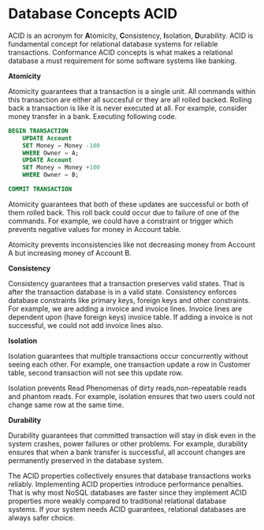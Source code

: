 # Database Concepts ACID

ACID is an acronym for **A**tomicity, **C**onsistency, **I**solation, **D**urability.
ACID is fundamental concept for relational database systems for reliable transactions.
Conformance ACID concepts is what makes a relational database a must requirement for some software systems like banking.


**Atomicity**

Atomicity guarantees that a transaction is a single unit.
All commands within this transaction are either all succesful or they are all rolled backed.
Rolling back a transaction is like it is never executed at all.
For example, consider money transfer in a bank.
Executing following code.

```sql
BEGIN TRANSACTION    
	UPDATE Account
	SET Money = Money -100
	WHERE Owner = A;
	UPDATE Account
	SET Money = Money +100
	WHERE Owner = B;

COMMIT TRANSACTION    

```

Atomicity guarantees that both of these updates are successful or both of them rolled back.
This roll back could occur due to failure of one of the commands.
For example, we could have a constraint or trigger which prevents negative values for money in Account table.

Atomicity prevents inconsistencies like not decreasing money from Account A but increasing money of Account B.


**Consistency**

Consistency guarantees that a transaction preserves valid states.
That is after the transaction database is in a valid state.
Consistency enforces database constraints like primary keys, foreign keys and other constraints.
For example, we are adding a invoice and invoice lines.
Invoice lines are dependent upon (have foreign keys) invoice table.
If adding a invoice is not successful, we could not add invoice lines also.



**Isolation**

Isolation guarantees that multiple transactions occur concurrently without seeing each other.
For example, one transaction update a row in Customer table, second transaction will not see this update row.

Isolation prevents Read Phenomenas of dirty reads,non-repeatable reads and phantom reads.
For example, isolation ensures that two users could not change same row at the same time.



**Durability**

Durability guarantees that committed transaction will stay in disk even in the system crashes, power failures or other problems.
For example, durability ensures that when a bank transfer is successful, all account changes are permanently preserved in the database system.

The ACID properties collectively ensures that database transactions works reliably.
Implementing ACID properties introduce performance penalties.
That is why most NoSQL databases are faster since they implement ACID properties more weakly compared to traditional relational database systems.
If your system needs ACID guarantees, relational databases are always safer choice.


